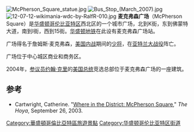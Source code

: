 [[Image:McPherson_Square_statue.jpg|thumb]]
[[File:Bus_Stop_(March_2007).jpg|thumb]]
[[File:12-07-12-wikimania-wdc-by-RalfR-010.jpg|thumb]]
'''麦克弗森广场'''（McPherson Square）是[[华盛顿哥伦比亚特区|华盛顿哥伦比亚特区]]西北区的一个城市广场，北到K街，东到佛蒙特大道，南到I街，西到15街。[[华盛顿地铁|华盛顿地铁]]在此设有麦克弗森广场站。

广场得名于詹姆斯·麦克弗森，[[美国内战|美国内战]]期间的[[少将|少将]]，在[[亚特兰大战役|亚特兰大战役]]阵亡。

广场位于中心城区商业和商务区。

2004年，[[美国参议院|参议员]][[约翰·克里|约翰·克里]]的[[美国总统|美国总统]]竞选总部位于麦克弗森广场的一座建筑。

==参考==
{{reflist}}
* Cartwright, Catherine. "[https://web.archive.org/web/20051104123820/http://thehoya.com/guide/092603/guide22.cfm Where in the District: McPherson Square]," ''The Hoya'', September 26, 2003.
{{Coord|38|54|7|N|77|2|2.8|W|display=title}}

{{华盛顿哥伦比亚特区街道}}
[[Category:華盛頓哥倫比亞特區旅遊景點|Category:華盛頓哥倫比亞特區旅遊景點]]
[[Category:华盛顿哥伦比亚特区街道|Category:华盛顿哥伦比亚特区街道]]